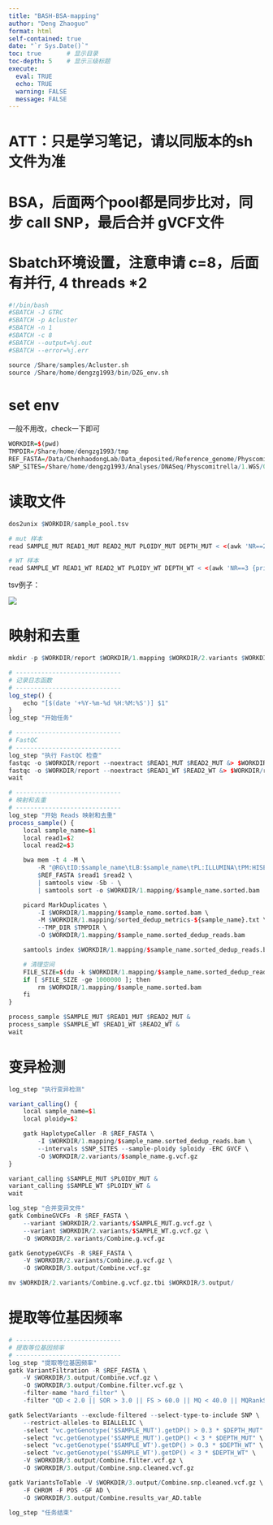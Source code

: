 ```yaml
---
title: "BASH-BSA-mapping"
author: "Deng Zhaoguo"
format: html
self-contained: true
date: "`r Sys.Date()`"
toc: true       # 显示目录
toc-depth: 5    # 显示三级标题
execute:
  eval: TRUE
  echo: TRUE
  warning: FALSE
  message: FALSE
---
```


# ATT：只是学习笔记，请以同版本的sh文件为准

# BSA，后面两个pool都是同步比对，同步 call SNP，最后合并 gVCF文件

# Sbatch环境设置，注意申请 c=8，后面有并行, 4 threads \*2

```r
#!/bin/bash
#SBATCH -J GTRC
#SBATCH -p Acluster
#SBATCH -n 1
#SBATCH -c 8
#SBATCH --output=%j.out
#SBATCH --error=%j.err

source /Share/samples/Acluster.sh
source /Share/home/dengzg1993/bin/DZG_env.sh
```

# set env

一般不用改，check一下即可

```r
WORKDIR=$(pwd)
TMPDIR=/Share/home/dengzg1993/tmp
REF_FASTA=/Data/ChenhaodongLab/Data_deposited/Reference_genome/Physcomitrella/Gd_v6.1/Ppatens_870_V6.fasta
SNP_SITES=/Share/home/dengzg1993/Analyses/DNASeq/Physcomitrella/1.WGS/05.Villersexel/2024.11.25_v6.1/4.annotate/Results/Vx.cohort.snp.final.vcf.gz
```

# 读取文件

```r
dos2unix $WORKDIR/sample_pool.tsv

# mut 样本
read SAMPLE_MUT READ1_MUT READ2_MUT PLOIDY_MUT DEPTH_MUT < <(awk 'NR==2 {print $1, $2, $3, $4, $5}' $WORKDIR/sample_pool.tsv)

# WT 样本
read SAMPLE_WT READ1_WT READ2_WT PLOIDY_WT DEPTH_WT < <(awk 'NR==3 {print $1, $2, $3, $4, $5}' $WORKDIR/sample_pool.tsv)
```

tsv例子：

![](images/BSA%20pool.jpg)

# 映射和去重

```r
mkdir -p $WORKDIR/report $WORKDIR/1.mapping $WORKDIR/2.variants $WORKDIR/3.output

# -----------------------------
# 记录日志函数
# -----------------------------
log_step() {
    echo "[$(date '+%Y-%m-%d %H:%M:%S')] $1"
}
log_step "开始任务"

# -----------------------------
# FastQC
# -----------------------------
log_step "执行 FastQC 检查"
fastqc -o $WORKDIR/report --noextract $READ1_MUT $READ2_MUT &> $WORKDIR/report/fastqc_m.log &
fastqc -o $WORKDIR/report --noextract $READ1_WT $READ2_WT &> $WORKDIR/report/fastqc_w.log &
wait

# -----------------------------
# 映射和去重
# -----------------------------
log_step "开始 Reads 映射和去重"
process_sample() {
    local sample_name=$1
    local read1=$2
    local read2=$3

    bwa mem -t 4 -M \
        -R "@RG\tID:$sample_name\tLB:$sample_name\tPL:ILLUMINA\tPM:HISEQ\tSM:$sample_name" \
        $REF_FASTA $read1 $read2 \
        | samtools view -Sb - \
        | samtools sort -o $WORKDIR/1.mapping/$sample_name.sorted.bam

    picard MarkDuplicates \
        -I $WORKDIR/1.mapping/$sample_name.sorted.bam \
        -M $WORKDIR/1.mapping/sorted_dedup_metrics-${sample_name}.txt \
        --TMP_DIR $TMPDIR \
        -O $WORKDIR/1.mapping/$sample_name.sorted_dedup_reads.bam

    samtools index $WORKDIR/1.mapping/$sample_name.sorted_dedup_reads.bam

    # 清理空间
    FILE_SIZE=$(du -k $WORKDIR/1.mapping/$sample_name.sorted_dedup_reads.bam | awk '{print $1}')
    if [ $FILE_SIZE -ge 1000000 ]; then
        rm $WORKDIR/1.mapping/$sample_name.sorted.bam
    fi
}

process_sample $SAMPLE_MUT $READ1_MUT $READ2_MUT &
process_sample $SAMPLE_WT $READ1_WT $READ2_WT &
wait
```

# 变异检测

```r
log_step "执行变异检测"

variant_calling() {
    local sample_name=$1
    local ploidy=$2

    gatk HaplotypeCaller -R $REF_FASTA \
        -I $WORKDIR/1.mapping/$sample_name.sorted_dedup_reads.bam \
        --intervals $SNP_SITES --sample-ploidy $ploidy -ERC GVCF \
        -O $WORKDIR/2.variants/$sample_name.g.vcf.gz
}

variant_calling $SAMPLE_MUT $PLOIDY_MUT &
variant_calling $SAMPLE_WT $PLOIDY_WT &
wait

log_step "合并变异文件"
gatk CombineGVCFs -R $REF_FASTA \
    --variant $WORKDIR/2.variants/$SAMPLE_MUT.g.vcf.gz \
    --variant $WORKDIR/2.variants/$SAMPLE_WT.g.vcf.gz \
    -O $WORKDIR/2.variants/Combine.g.vcf.gz

gatk GenotypeGVCFs -R $REF_FASTA \
    -V $WORKDIR/2.variants/Combine.g.vcf.gz \
    -O $WORKDIR/3.output/Combine.vcf.gz

mv $WORKDIR/2.variants/Combine.g.vcf.gz.tbi $WORKDIR/3.output/
```

# 提取等位基因频率

```r
# -----------------------------
# 提取等位基因频率
# -----------------------------
log_step "提取等位基因频率"
gatk VariantFiltration -R $REF_FASTA \
    -V $WORKDIR/3.output/Combine.vcf.gz \
    -O $WORKDIR/3.output/Combine.filter.vcf.gz \
    -filter-name "hard_filter" \
    -filter "QD < 2.0 || SOR > 3.0 || FS > 60.0 || MQ < 40.0 || MQRankSum < -12.5 || ReadPosRankSum < -8.0"

gatk SelectVariants --exclude-filtered --select-type-to-include SNP \
    --restrict-alleles-to BIALLELIC \
    -select "vc.getGenotype('$SAMPLE_MUT').getDP() > 0.3 * $DEPTH_MUT" \
    -select "vc.getGenotype('$SAMPLE_MUT').getDP() < 3 * $DEPTH_MUT" \
    -select "vc.getGenotype('$SAMPLE_WT').getDP() > 0.3 * $DEPTH_WT" \
    -select "vc.getGenotype('$SAMPLE_WT').getDP() < 3 * $DEPTH_WT" \
    -V $WORKDIR/3.output/Combine.filter.vcf.gz \
    -O $WORKDIR/3.output/Combine.snp.cleaned.vcf.gz

gatk VariantsToTable -V $WORKDIR/3.output/Combine.snp.cleaned.vcf.gz \
    -F CHROM -F POS -GF AD \
    -O $WORKDIR/3.output/Combine.results_var_AD.table

log_step "任务结束"
```
